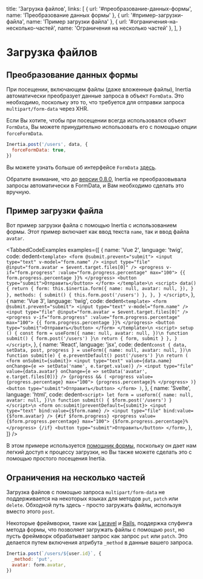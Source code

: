 
  title: 'Загрузка файлов',
  links: [
    { url: '#преобразование-данных-формы', name: 'Преобразование данных формы' },
    { url: '#пример-загрузки-файла', name: 'Пример загрузки файла' },
    { url: '#ограничения-на-несколько-частей', name: 'Ограничения на несколько частей' },
  ],
}

# Загрузка файлов

## Преобразование данных формы

При посещении, включающем файлы (даже вложенные файлы), Inertia автоматически преобразует данные запроса в объект `FormData`. Это необходимо, поскольку это то, что требуется для отправки запроса `multipart/form-data` через XHR.

Если Вы хотите, чтобы при посещении всегда использовался объект `FormData`, Вы можете принудительно использовать его с помощью опции `forceFormData`.

```js
Inertia.post('/users', data, {
  forceFormData: true,
})
```

Вы можете узнать больше об интерфейсе `FormData` [здесь](https://developer.mozilla.org/en-US/docs/Web/API/FormData).

<Notice>
  Обратите внимание, что до <a href="/releases/inertia-0.8.0">версии 0.8.0</a>, Inertia не преобразовывала запросы автоматически в <inlineCode>FormData</inlineCode>, и Вам необходимо сделать это вручную.
</Notice>

## Пример загрузки файла

Вот пример загрузки файла с помощью Inertia с использованием формы. Этот пример включает как ввод текста `name`, так и ввод файла `avatar`.

<TabbedCodeExamples
  examples={[
    {
      name: 'Vue 2',
      language: 'twig',
      code: dedent`
        <template>
          <form @submit.prevent="submit">
            <input type="text" v-model="form.name" />
            <input type="file" @input="form.avatar = $event.target.files[0]" />
            <progress v-if="form.progress" :value="form.progress.percentage" max="100">
              {{ form.progress.percentage }}%
            </progress>
            <button type="submit">Отправить</button>
          </form>
        </template>\n
        <script>
          data() {
            return {
              form: this.$inertia.form({
                name: null,
                avatar: null,
              }),
            }
          },
          methods: {
            submit() {
              this.form.post('/users')
            },
          },
        }
        </script>
      `,
    },
    {
      name: 'Vue 3',
      language: 'twig',
      code: dedent`
        <template>
          <form @submit.prevent="submit">
            <input type="text" v-model="form.name" />
            <input type="file" @input="form.avatar = $event.target.files[0]" />
            <progress v-if="form.progress" :value="form.progress.percentage" max="100">
              {{ form.progress.percentage }}%
            </progress>
            <button type="submit">Отправить</button>
          </form>
        </template>\n
        <script>
          setup () {
            const form = useForm({
              name: null,
              avatar: null,
            })\n
            function submit() {
              form.post('/users')
            }\n
            return { form, submit }
          },
        }
        </script>
      `,
    },
    {
      name: 'React',
      language: 'jsx',
      code: dedent`
        const { data, setData, post, progress } = useForm({
          name: null,
          avatar: null,
        })\n
        function submit(e) {
          e.preventDefault()
          post('/users')
        }\n
        return (
          <form onSubmit={submit}>
            <input type="text" value={data.name} onChange={e => setData('name', e.target.value)} />
            <input type="file" value={data.avatar} onChange={e => setData('avatar', e.target.files[0])} />
            {progress && (
              <progress value={progress.percentage} max="100">
                {progress.percentage}%
              </progress>
            )}
            <button type="submit">Отправить</button>
          </form>
        )
      `,
    },
    {
      name: 'Svelte',
      language: 'html',
      code: dedent`
        <script>
        let form = useForm({
          name: null,
          avatar: null,
        })\n
        function submit() {
          $form.post('/users')
        }
        </script>\n
        <form on:submit|preventDefault={submit}>
          <input type="text" bind:value={$form.name} />
          <input type="file" bind:value={$form.avatar} />
          {#if $form.progress}
            <progress value={$form.progress.percentage} max="100">
              {$form.progress.percentage}%
            </progress>
          {/if}
          <button type="submit">Отправить</button>
        </form>
      `,
    },
  ]}
/>

В этом примере используется [помощник формы](/forms#form-helper), поскольку он дает нам легкий доступ к процессу загрузки, но Вы также можете сделать это с помощью простого посещения Inertia.

## Ограничения на несколько частей

Загрузка файлов с помощью запроса `multipart/form-data` не поддерживается на некоторых языках для методов `put`, `patch` или `delete`. Обходной путь здесь - просто загружать файлы, используя вместо этого `post`.

Некоторые фреймворки, такие как <a href="https://laravel.com/docs/8.x/routing#form-method-spoofing">Laravel</a> и <a href="https://guides.rubyonrails.org/form_helpers.html#how-do-forms-with-patch-put-or-delete-methods-work-questionmark">Rails</a>, поддержка спуфинга метода формы, что позволяет загружать файлы с помощью `post`, но пусть фреймворк обрабатывает запрос как запрос `put` или `patch`. Это делается путем включения атрибута `_method` в данные вашего запроса.

```js
Inertia.post(`/users/${user.id}`, {
  _method: 'put',
  avatar: form.avatar,
})
```
